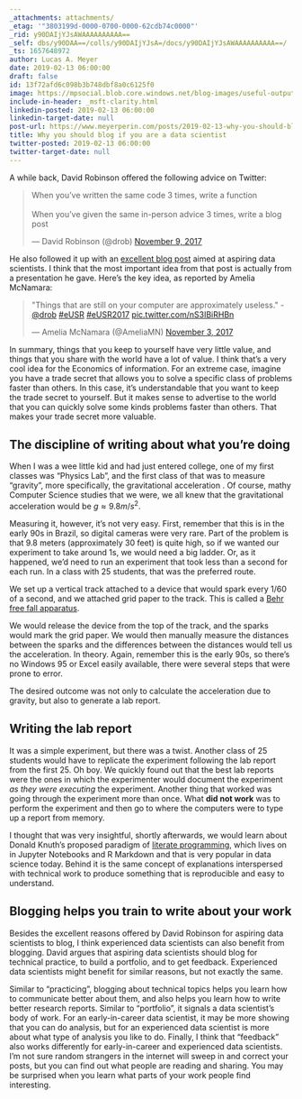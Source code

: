 ```yaml
---
_attachments: attachments/
_etag: '"3803199d-0000-0700-0000-62cdb74c0000"'
_rid: y90DAIjYJsAWAAAAAAAAAA==
_self: dbs/y90DAA==/colls/y90DAIjYJsA=/docs/y90DAIjYJsAWAAAAAAAAAA==/
_ts: 1657648972
author: Lucas A. Meyer
date: 2019-02-13 06:00:00
draft: false
id: 13f72afd6c098b3b748dbf8a0c6125f0
image: https://mpsocial.blob.core.windows.net/blog-images/useful-output.jpg
include-in-header: _msft-clarity.html
linkedin-posted: 2019-02-13 06:00:00
linkedin-target-date: null
post-url: https://www.meyerperin.com/posts/2019-02-13-why-you-should-blog-if-you-are-a-data-scientist.html
title: Why you should blog if you are a data scientist
twitter-posted: 2019-02-13 06:00:00
twitter-target-date: null
---
```


A while back, David Robinson offered the following advice on Twitter:

<blockquote class="twitter-tweet"><p lang="en" dir="ltr">When you’ve written the same code 3 times, write a function<br> <br>When you’ve given the same in-person advice 3 times, write a blog post</p>&mdash; David Robinson (@drob) <a href="https://twitter.com/drob/status/928447584712253440?ref_src=twsrc%5Etfw">November 9, 2017</a></blockquote> <script async src="https://platform.twitter.com/widgets.js" charset="utf-8"></script>

He also followed it up with an [excellent blog post](http://varianceexplained.org/r/start-blog/) aimed at aspiring data scientists. I think that the most important idea from that post is actually from a presentation he gave. Here's the key idea, as reported by Amelia McNamara:

<blockquote class="twitter-tweet"><p lang="en" dir="ltr">&quot;Things that are still on your computer are approximately useless.&quot; -<a href="https://twitter.com/drob?ref_src=twsrc%5Etfw">@drob</a> <a href="https://twitter.com/hashtag/eUSR?src=hash&amp;ref_src=twsrc%5Etfw">#eUSR</a> <a href="https://twitter.com/hashtag/eUSR2017?src=hash&amp;ref_src=twsrc%5Etfw">#eUSR2017</a> <a href="https://t.co/nS3IBiRHBn">pic.twitter.com/nS3IBiRHBn</a></p>&mdash; Amelia McNamara (@AmeliaMN) <a href="https://twitter.com/AmeliaMN/status/926509282874585089?ref_src=twsrc%5Etfw">November 3, 2017</a></blockquote> <script async src="https://platform.twitter.com/widgets.js" charset="utf-8"></script>

In summary, things that you keep to yourself have very little value, and things that you share with the world have a lot of value. I think that's a very cool idea for the Economics of information. For an extreme case, imagine you have a trade secret that allows you to solve a specific class of problems faster than others. In this case, it's understandable that you want to keep the trade secret to yourself. But it makes sense to advertise to the world that you can quickly solve some kinds problems faster than others. That makes your trade secret more valuable.

## The discipline of writing about what you're doing

When I was a wee little kid and had just entered college, one of my first classes was "Physics Lab", and the first class of that was to measure "gravity", more specifically, the gravitational acceleration . Of course, mathy Computer Science studies that we were, we all knew that the gravitational acceleration would be $g \approx 9.8 m/s^2$. 

Measuring it, however, it's not very easy. First, remember that this is in the early 90s in Brazil, so digital cameras were very rare. Part of the problem is that 9.8 meters (approximately 30 feet) is quite high, so if we wanted our experiment to take around 1s, we would need a big ladder. Or, as it happened, we'd need to run an experiment that took less than a second for each run. In a class with 25 students, that was the preferred route. 

We set up a vertical track attached to a device that would spark every 1/60 of a second, and we attached grid paper to the track. This is called a [Behr free fall apparatus](https://cse.wwu.edu/physics/acceleration-due-gravity-behr-free-fall-apparatus-and-spark-timer). 

We would release the device from the top of the track, and the sparks would mark the grid paper. We would then manually measure the distances between the sparks and the differences between the distances would tell us the acceleration. In theory. Again, remember this is the early 90s, so there's no Windows 95 or Excel easily available, there were several steps that were prone to error. 

The desired outcome was not only to calculate the acceleration due to gravity, but also to generate a lab report.

## Writing the lab report 

It was a simple experiment, but there was a twist. Another class of 25 students would have to replicate the experiment following the lab report from the first 25. Oh boy. We quickly found out that the best lab reports were the ones in which the experimenter would document the experiment *as they were executing* the experiment. Another thing that worked was going through the experiment more than once. What **did not work** was to perform the experiment and then go to where the computers were to type up a report from memory. 

I thought that was very insightful, shortly afterwards, we would learn about Donald Knuth's proposed paradigm of [literate programming](https://en.wikipedia.org/wiki/Literate_programming), which lives on in Jupyter Notebooks and R Markdown and that is very popular in data science today. Behind it is the same concept of explanations interspersed with technical work to produce something that is reproducible and easy to understand.

## Blogging helps you train to write about your work

Besides the excellent reasons offered by David Robinson for aspiring data scientists to blog, I think experienced data scientists can also benefit from blogging. David argues that aspiring data scientists should blog for technical practice, to build a portfolio, and to get feedback. Experienced data scientists might benefit for similar reasons, but not exactly the same. 

Similar to "practicing", blogging about technical topics helps you learn how to communicate better about them, and also helps you learn how to write better research reports. Similar to "portfolio", it signals a data scientist's body of work. For an early-in-career data scientist, it may be more showing that you can do analysis, but for an experienced data scientist is more about what type of analysis you like to do. Finally, I think that "feedback" also works differently for early-in-career and experienced data scientists. I'm not sure random strangers in the internet will sweep in and correct your posts, but you can find out what people are reading and sharing. You may be surprised when you learn what parts of your work people find interesting.

